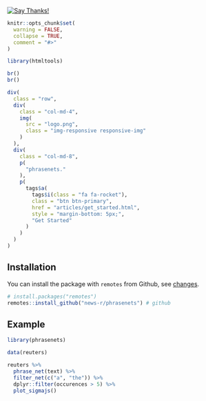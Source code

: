 <!-- badges go here -->
[![Say Thanks!](https://img.shields.io/badge/Say%20Thanks-!-1EAEDB.svg)](https://saythanks.io/to/JohnCoene)
<!-- badges: end -->

```r
knitr::opts_chunk$set(
  warning = FALSE,
  collapse = TRUE,
  comment = "#>"
)

library(htmltools)
```

```r
br()
br()

div(
  class = "row",
  div(
    class = "col-md-4",
    img(
      src = "logo.png",
      class = "img-responsive responsive-img"
    )
  ),
  div(
    class = "col-md-8",
    p(
      "phrasenets."
    ),
    p(
      tags$a(
        tags$i(class = "fa fa-rocket"),
        class = "btn btn-primary",
        href = "articles/get_started.html",
        style = "margin-bottom: 5px;",
        "Get Started"
      )
    )
  )
)
```

## Installation

You can install the package with `remotes` from Github, see [changes](news/index.html).

```r
# install.packages("remotes")
remotes::install_github("news-r/phrasenets") # github
```

## Example

```r
library(phrasenets)

data(reuters)

reuters %>% 
  phrase_net(text) %>% 
  filter_net(c("a", "the")) %>% 
  dplyr::filter(occurences > 5) %>% 
  plot_sigmajs()
```